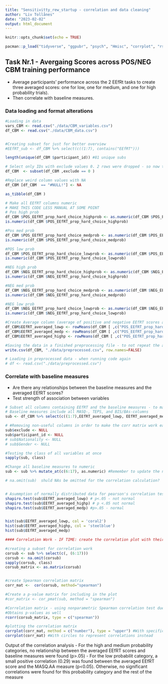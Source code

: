 ```yaml
---
title: "Sensitivitty_rew_startup - correlation and data cleaning"
author: "Liv Tollånes"
date: "2023-02-02"
output: html_document
---
```


```r
knitr::opts_chunk$set(echo = TRUE)

pacman::p_load("tidyverse", "ggpubr", "psych", "Hmisc", "corrplot", "rstatix")

```


## Task Nr.1 - Avergaing Scores across POS/NEG CBM training performance
- Average participants' performance across the 2 EEfRt tasks to create three averaged scores: one for low, one for medium, and one for high probability trials). 
- Then correlate with baseline measures.

### Data loading and format alterations
```r
#Loading in data
vars_CBM <- read.csv("./data/CBM_variables.csv")
df_CBM <- read.csv("./data/CBM_data.csv")


#Creating subset for just for better overview
#EEfRT_sub <- df_CBM %>% select(c((1:7), contains("EEfRT")))

length(unique(df_CBM $participant_id)) #81 unique subs

# Select only IDs with exclude values 0. 2 rows were dropped - so now there are 79 participants in the df
df_CBM  <- subset(df_CBM ,exclude == 0 )

#Replace weird column values with NA
df_CBM [df_CBM  == "#NULL!"] <- NA

as_tibble(df_CBM )

# Make all EEfRT columns numeric
# MAKE THIS CODE LESS MANUAL AT SOME POINT
# Pos high prob
df_CBM $POS_EEfRT_prop_hard_choice_highprob <- as.numeric(df_CBM $POS_EEfRT_prop_hard_choice_highprob, na.rm = T)
is.numeric(df_CBM $POS_EEfRT_prop_hard_choice_highprob)

#Pos med prob
df_CBM $POS_EEfRT_prop_hard_choice_medprob <- as.numeric(df_CBM $POS_EEfRT_prop_hard_choice_medprob, na.rm = T)
is.numeric(df_CBM $POS_EEfRT_prop_hard_choice_medprob)

#POS low prob
df_CBM $POS_EEfRT_prop_hard_choice_lowprob <- as.numeric(df_CBM $POS_EEfRT_prop_hard_choice_lowprob, na.rm = T)
is.numeric(df_CBM $POS_EEfRT_prop_hard_choice_lowprob)

#NEG high prob
df_CBM $NEG_EEfRT_prop_hard_choice_highprob <- as.numeric(df_CBM $NEG_EEfRT_prop_hard_choice_highprob, na.rm = T)
is.numeric(df_CBM $NEG_EEfRT_prop_hard_choice_highprob)

#NEG med prob
df_CBM $NEG_EEfRT_prop_hard_choice_medprob <- as.numeric(df_CBM $NEG_EEfRT_prop_hard_choice_medprob, na.rm = T)
is.numeric(df_CBM $NEG_EEfRT_prop_hard_choice_medprob)

#NEG low prob
df_CBM $NEG_EEfRT_prop_hard_choice_lowprob <- as.numeric(df_CBM $NEG_EEfRT_prop_hard_choice_lowprob, na.rm = T)
is.numeric(df_CBM $NEG_EEfRT_prop_hard_choice_lowprob)

#Create Average column (average of positive and negative EEfRT scores averaged together into one EEfRT total score)
df_CBM$EEfRT_averaged_lowp <- rowMeans(df_CBM [ ,c("POS_EEfRT_prop_hard_choice_lowprob", "NEG_EEfRT_prop_hard_choice_lowprob")])
df_CBM$EEfRT_averaged_medp <- rowMeans(df_CBM [ ,c("POS_EEfRT_prop_hard_choice_medprob", "NEG_EEfRT_prop_hard_choice_medprob")])
df_CBM$EEfRT_averaged_highp <- rowMeans(df_CBM [ ,c("POS_EEfRT_prop_hard_choice_highprob", "NEG_EEfRT_prop_hard_choice_highprob")])

#Saving the data in a finished preprocessing file - to not repeat the above code every time
write.csv(df_CBM, "./data/preprocessed.csv", row.names=FALSE)

```


```r
# Loading in preprocessed data - when running code again
# df <- read.csv("./data/preprocessed.csv")
```

### Correlate with baseline measures 
- Are there any relationships between the baseline measures and the averaged EEfRT scores?
- Test strength of association between variables

```r
# Subset all columns containing EEfRT and the baseline measures - to make the task of correlations easier to overview
# Baseline measures include all MASQ-, TEPS, and BIS/BAs-columns
sub <- df_CBM %>% select(c((1:7),EEfRT_averaged_lowp, EEfRT_averaged_medp, EEfRT_averaged_highp, TEPS_ANT, TEPS_CON, MASQ_GD, MASQ_AD, MASQ_AA, BAS_Drive, BAS_FS, BAS_RR, BIS))

# #Removing non-useful columns in order to make the corr matrix work easily
sub$exclude <- NULL 
sub$participant_id <- NULL
# sub$Nationality <- NULL
# sub$Gender <- NULL

#Testing the class of all variables at once
sapply(sub, class)

#Change all baseline measures to numeric
sub <- sub %>% mutate_at(c(6:17), as.numeric) #Remember to update the number specified according to the number of columns dropped

# na.omit(sub)  shuld NAs be omitted for the correlation calculation?


# Asummption of normally distributed data for pearson's correlation test
shapiro.test(sub$EEfRT_averaged_lowp) # p<.05 - not normal
shapiro.test(sub$EEfRT_averaged_highp) # p <.05 not normal
shapiro.test(sub$EEfRT_averaged_medp) #p>.05 - normal


hist(sub$EEfRT_averaged_lowp, col = 'coral2')
hist(sub$EEfRT_averaged_highp, col = 'steelblue')
hist(sub$EEfRT_averaged_medp)

```

```r
#### Correlation Work - IF TIME: create the correlation plot with their corresponding p-values

#creating a subset for correlation work
corsub <- sub %>% select(c(, (6:17)))
corsub <- na.omit(corsub)
sapply(corsub, class)
corsub_matrix <- as.matrix(corsub)


#create Spearman correlation matrix
corr_mat <-  cor(corsub, method="spearman")

#Create a p-value matrix for including in the plot
#cor_matrix <- cor_pmat(sub, method = "spearman")

#Correlation matrix - using nonparametric Spearman correlation test due to non-normal variables, and not a complete set of continuous variables
#Obtains p-values as well 
rcorr(corsub_matrix, type = c("spearman"))

#plotting the correlation matrix
corrplot(corr_mat, method = c("number"), type = "upper") #With specific numbers
corrplot(corr_mat) #With circles to represent correlations instead

```

Output of the correlation analysis
- For the high and medium probability categories, no relationship between the averaged EEfRT scores and baseline measures were found (p>.05)
- For the low probabilit category, a small positive correlation (0.29) was found between the averaged EEfRT score and the MASQ.AA measure (p<0.05). Otherwise, no significant correlations were found for this probability category and the rest of the measure








